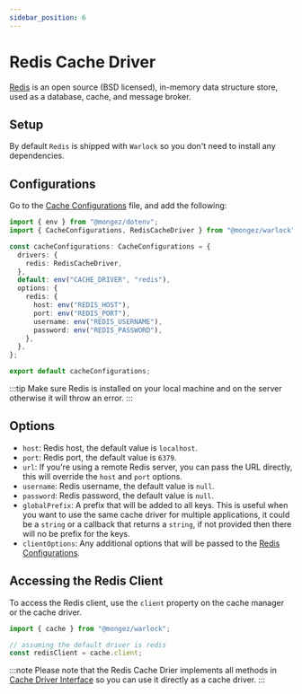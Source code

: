 ```yaml
---
sidebar_position: 6
---
```


# Redis Cache Driver

[Redis](https://redis.io/) is an open source (BSD licensed), in-memory data structure store, used as a database, cache, and message broker.

## Setup

By default `Redis` is shipped with `Warlock` so you don't need to install any dependencies.

## Configurations

Go to the [Cache Configurations](./configurations) file, and add the following:

```ts title="src/config/cache.ts"
import { env } from "@mongez/dotenv";
import { CacheConfigurations, RedisCacheDriver } from "@mongez/warlock";

const cacheConfigurations: CacheConfigurations = {
  drivers: {
    redis: RedisCacheDriver,
  },
  default: env("CACHE_DRIVER", "redis"),
  options: {
    redis: {
      host: env("REDIS_HOST"),
      port: env("REDIS_PORT"),
      username: env("REDIS_USERNAME"),
      password: env("REDIS_PASSWORD"),
    },
  },
};

export default cacheConfigurations;
```

:::tip
Make sure Redis is installed on your local machine and on the server otherwise it will throw an error.
:::

## Options

- `host`: Redis host, the default value is `localhost`.
- `port`: Redis port, the default value is `6379`.
- `url`: If you're using a remote Redis server, you can pass the URL directly, this will override the `host` and `port` options.
- `username`: Redis username, the default value is `null`.
- `password`: Redis password, the default value is `null`.
- `globalPrefix`: A prefix that will be added to all keys. This is useful when you want to use the same cache driver for multiple applications, it could be a `string` or a callback that returns a `string`, if not provided then there will no be prefix for the keys.
- `clientOptions`: Any additional options that will be passed to the [Redis Configurations](https://github.com/redis/node-redis/blob/a8b81bdd01329252466eb1dd608b2a92b960c3ae/docs/client-configuration.md).

## Accessing the Redis Client

To access the Redis client, use the `client` property on the cache manager or the cache driver.

```ts
import { cache } from "@mongez/warlock";

// assuming the default driver is redis
const redisClient = cache.client;
```

:::note
Please note that the Redis Cache Drier implements all methods in [Cache Driver Interface](./cache-driver-interface) so you can use it directly as a cache driver.
:::
